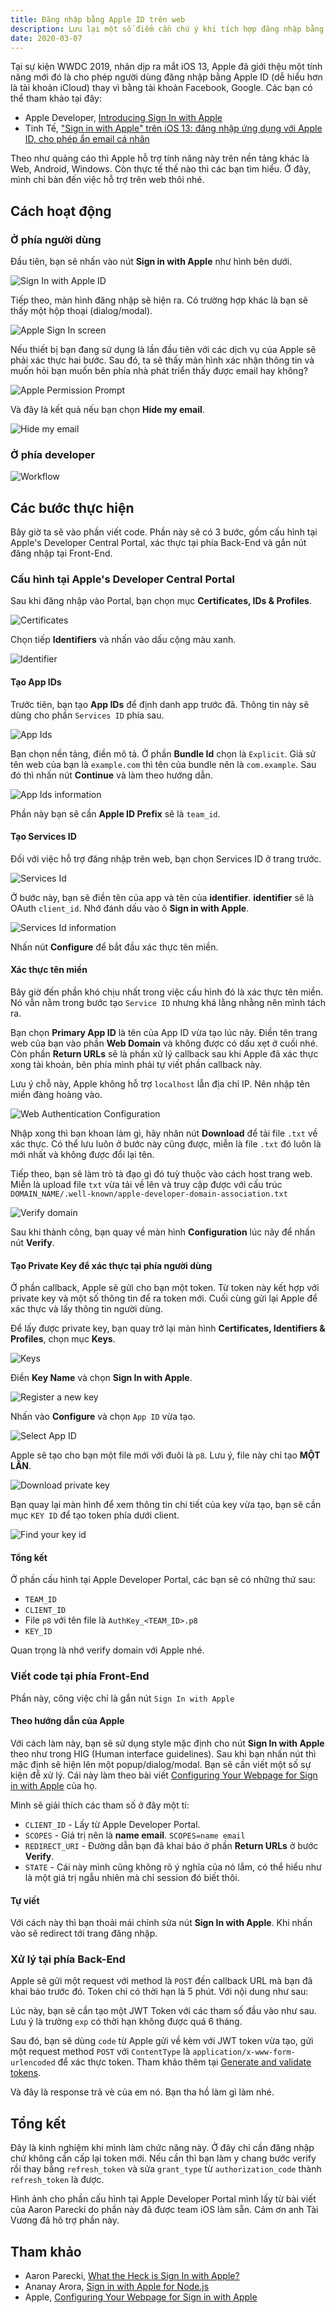 ```yaml
---
title: Đăng nhập bằng Apple ID trên web
description: Lưu lại một số điểm cần chú ý khi tích hợp đăng nhập bằng Apple ID trên web.
date: 2020-03-07
---
```


Tại sự kiện WWDC 2019, nhân dịp ra mắt iOS 13, Apple đã giới thệu một tính năng mới đó là cho phép người dùng đăng nhập bằng Apple ID (dễ hiểu hơn là tài khoản iCloud) thay vì bằng tài khoản Facebook, Google. Các bạn có thể tham khảo tại đây:

- Apple Developer, [Introducing Sign In with Apple](https://developer.apple.com/videos/play/wwdc2019/706/)
- Tinh Tế, ["Sign in with Apple" trên iOS 13: đăng nhập ứng dụng với Apple ID, cho phép ẩn email cá nhân](https://tinhte.vn/thread/sign-in-with-apple-tren-ios-13-dang-nhap-ung-dung-voi-apple-id-cho-phep-an-email-ca-nhan.2969700/)

Theo như quảng cáo thì Apple hỗ trợ tính năng này trên nền tảng khác là Web, Android, Windows. Còn thực tế thế nào thì các bạn tìm hiểu. Ở đây, mình chỉ bàn đến việc hỗ trợ trên web thôi nhé.

## Cách hoạt động

### Ở phía người dùng

Đầu tiên, bạn sẽ nhấn vào nút **Sign in with Apple** như hình bên dưới.

![Sign In with Apple ID](/assets/tutorials/dang-nhap-bang-apple-id-tren-web/button-sign-in-with-apple.png)

Tiếp theo, màn hình đăng nhập sẽ hiện ra. Có trường hợp khác là bạn sẽ thấy một hộp thoại (dialog/modal).

![Apple Sign In screen](/assets/tutorials/dang-nhap-bang-apple-id-tren-web/apple-sign-in-screen.png)

Nếu thiết bị bạn đang sử dụng là lần đầu tiên với các dịch vụ của Apple sẽ phải xác thực hai bước. Sau đó, ta sẽ thấy màn hình xác nhận thông tin và muốn hỏi bạn muốn bên phía nhà phát triển thấy được email hay không?

![Apple Permission Prompt](/assets/tutorials/dang-nhap-bang-apple-id-tren-web/apple-permission-prompt.png)

Và đây là kết quả nếu bạn chọn **Hide my email**.

![Hide my email](/assets/tutorials/dang-nhap-bang-apple-id-tren-web/hide-my-email.png)

### Ở phía developer

![Workflow](/assets/tutorials/dang-nhap-bang-apple-id-tren-web/workflow.png)

## Các bước thực hiện

Bây giờ ta sẽ vào phần viết code. Phần này sẽ có 3 bước, gồm cấu hình tại Apple's Developer Central Portal, xác thực tại phía Back-End và gắn nút đăng nhập tại Front-End.

### Cấu hình tại Apple's Developer Central Portal

Sau khi đăng nhập vào Portal, bạn chọn mục **Certificates, IDs & Profiles**.

![Certificates](/assets/tutorials/dang-nhap-bang-apple-id-tren-web/certificates.png)

Chọn tiếp **Identifiers** và nhấn vào dấu cộng màu xanh.

![Identifier](/assets/tutorials/dang-nhap-bang-apple-id-tren-web/create-identifier.png)

#### Tạo App IDs

Trước tiên, bạn tạo **App IDs** để định danh app trước đã. Thông tin này sẽ dùng cho phần `Services ID` phía sau.

![App Ids](/assets/tutorials/dang-nhap-bang-apple-id-tren-web/app-ids.png)

Bạn chọn nền tảng, điền mô tả. Ở phần **Bundle Id** chọn là `Explicit`. Giả sử tên web của bạn là `example.com` thì tên của bundle nên là `com.example`. Sau đó thì nhấn nút **Continue** và làm theo hướng dẫn.

![App Ids information](/assets/tutorials/dang-nhap-bang-apple-id-tren-web/app-id-information.png)

Phần này bạn sẽ cần **Apple ID Prefix** sẽ là `team_id`.

#### Tạo Services ID

Đối với việc hỗ trợ đăng nhập trên web, bạn chọn Services ID ở trang trước.

![Services Id](/assets/tutorials/dang-nhap-bang-apple-id-tren-web/create-services-id.png)

Ở bước này, bạn sẽ điền tên của app và tên của **identifier**. **identifier** sẽ là OAuth `client_id`. Nhớ đánh dấu vào ô **Sign in with Apple**.

![Services Id information](/assets/tutorials/dang-nhap-bang-apple-id-tren-web/services-id-information.png)

Nhấn nút **Configure** để bắt đầu xác thực tên miền.

#### Xác thực tên miền

Bây giờ đến phần khó chịu nhất trong việc cấu hình đó là xác thực tên miền. Nó vẫn nằm trong bước tạo `Service ID` nhưng khá lằng nhằng nên mình tách ra.

Bạn chọn **Primary App ID** là tên của App ID vừa tạo lúc nãy. Điền tên trang web của bạn vào phần **Web Domain** và không được có dấu xẹt ở cuối nhé. Còn phần **Return URLs** sẽ là phần xử lý callback sau khi Apple đã xác thực xong tài khoản, bên phía mình phải tự viết phần callback này.

Lưu ý chỗ này, Apple không hỗ trợ `localhost` lẫn địa chỉ IP. Nên nhập tên miền đàng hoàng vào.

![Web Authentication Configuration](/assets/tutorials/dang-nhap-bang-apple-id-tren-web/web-authentication-configuration.png)

Nhập xong thì bạn khoan làm gì, hãy nhân nút **Download** để tải file `.txt` về xác thực. Có thể lưu luôn ở bước này cũng được, miễn là file `.txt` đó luôn là mới nhất và không được đổi lại tên.

Tiếp theo, bạn sẽ làm trò tà đạo gì đó tuỳ thuộc vào cách host trang web. Miễn là upload file `txt` vừa tải về lên và truy cập được với cấu trúc `DOMAIN_NAME/.well-known/apple-developer-domain-association.txt`

![Verify domain](/assets/tutorials/dang-nhap-bang-apple-id-tren-web/verify-domain.png)

Sau khi thành công, bạn quay về màn hình **Configuration** lúc nãy để nhấn nút **Verify**.

#### Tạo Private Key để xác thực tại phía người dùng

Ở phần callback, Apple sẽ gửi cho bạn một token. Từ token này kết hợp với private key và một số thông tin để ra token mới. Cuối cùng gửi lại Apple để xác thực và lấy thông tin người dùng.

Để lấy được private key, bạn quay trở lại màn hình **Certificates, Identifiers & Profiles**, chọn mục **Keys**.

![Keys](/assets/tutorials/dang-nhap-bang-apple-id-tren-web/keys.png)

Điền **Key Name** và chọn **Sign In with Apple**.

![Register a new key](/assets/tutorials/dang-nhap-bang-apple-id-tren-web/register-a-new-key.png)

Nhấn vào **Configure** và chọn `App ID` vừa tạo.

![Select App ID](/assets/tutorials/dang-nhap-bang-apple-id-tren-web/select-app-id.png)

Apple sẽ tạo cho bạn một file mới với đuôi là `p8`. Lưu ý, file này chỉ tạo **MỘT LẦN**.

![Download private key](/assets/tutorials/dang-nhap-bang-apple-id-tren-web/download-your-key.png)

Bạn quay lại màn hình để xem thông tin chi tiết của key vừa tạo, bạn sẽ cần mục `KEY ID` để tạo token phía dưới client.

![Find your key id](/assets/tutorials/dang-nhap-bang-apple-id-tren-web/find-your-key-id.png)

#### Tổng kết

Ở phần cấu hình tại Apple Developer Portal, các bạn sẽ có những thứ sau:

- `TEAM_ID`
- `CLIENT_ID`
- File `p8` với tên file là `AuthKey_<TEAM_ID>.p8`
- `KEY_ID`

Quan trọng là nhớ verify domain với Apple nhé.

### Viết code tại phía Front-End

Phần này, công việc chỉ là gắn nút `Sign In with Apple`

#### Theo hướng dẫn của Apple

Với cách làm này, bạn sẽ sử dụng style mặc định cho nút **Sign In with Apple** theo như trong HIG (Human interface guidelines). Sau khi bạn nhấn nút thì mặc định sẽ hiện lên một popup/dialog/modal. Bạn sẽ cần viết một số sự kiện đễ xử lý. Cái này làm theo bài viết [Configuring Your Webpage for Sign in with Apple](https://developer.apple.com/documentation/signinwithapplejs/configuring_your_webpage_for_sign_in_with_apple) của họ.

Mình sẽ giải thích các tham số ở đây một tí:

- `CLIENT_ID` - Lấy từ Apple Developer Portal.
- `SCOPES` - Giá trị nên là **name email**. `SCOPES=name email`
- `REDIRECT_URI` - Đường dẫn bạn đã khai báo ở phần **Return URLs** ở bước **Verify**.
- `STATE` - Cái này mình cũng không rõ ý nghĩa của nó lắm, có thể hiểu như là một giá trị ngẫu nhiên mà chỉ session đó biết thôi.

#### Tự viết

Với cách này thì bạn thoải mái chỉnh sửa nút **Sign In with Apple**. Khi nhấn vào sẽ redirect tới trang đăng nhập.

### Xử lý tại phía Back-End

Apple sẽ gửi một request với method là `POST` đến callback URL mà bạn đã khai báo trước đó. Token chỉ có thời hạn là 5 phút. Với nội dung như sau:

Lúc này, bạn sẽ cần tạo một JWT Token với các tham số đầu vào như sau. Lưu ý là trường `exp` có thời hạn không được quá 6 tháng.

Sau đó, bạn sẽ dùng `code` từ Apple gửi về kèm với JWT token vừa tạo, gửi một request method `POST` với `ContentType` là `application/x-www-form-urlencoded` để xác thực token. Tham khảo thêm tại [Generate and validate tokens](https://developer.apple.com/documentation/signinwithapplerestapi/generate_and_validate_tokens).

Và đây là response trả vè của em nó. Bạn tha hồ làm gì làm nhé.

## Tổng kết

Đây là kinh nghiệm khi mình làm chức năng này. Ở đây chỉ cần đăng nhập chứ không cần cấp lại token mới. Nếu cần thì bạn làm y chang bước verify rồi thay bằng `refresh_token` và sửa `grant_type` từ `authorization_code` thành `refresh_token` là được.

Hình ảnh cho phần cấu hình tại Apple Developer Portal mình lấy từ bài viết của Aaron Parecki do phần này đã được team iOS làm sẵn. Cảm ơn anh Tài Vương đã hõ trợ phần này.

## Tham khảo

- Aaron Parecki, [What the Heck is Sign In with Apple?](https://developer.okta.com/blog/2019/06/04/what-the-heck-is-sign-in-with-apple)
- Ananay Arora, [Sign in with Apple for Node.js](https://github.com/ananay/apple-auth)
- Apple, [Configuring Your Webpage for Sign in with Apple](https://developer.apple.com/documentation/signinwithapplejs/configuring_your_webpage_for_sign_in_with_apple)
